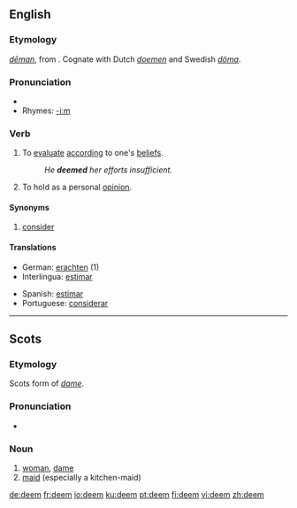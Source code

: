 ==English==

===Etymology===
{{OE.}} ''[[deman|dēman]]'', from {{Ger.}}.  Cognate with Dutch ''[[doemen]]'' and Swedish ''[[döma]]''.

===Pronunciation===
*{{IPA|/di:m/}}
*Rhymes: [[Rhymes:English:-iːm|-iːm]]

===Verb===
{{en-verb}}

# To [[evaluate]] [[according]] to one's [[belief]]s.
#:''He '''deemed''' her efforts insufficient.''
# To hold as a personal [[opinion]].

====Synonyms====
# [[consider]]

====Translations====
{{trans-top|deem}}
*German: [[erachten]] (1)
*Interlingua: [[estimar]]
{{trans-mid}}
*Spanish: [[estimar]]
*Portuguese: [[considerar]]
{{trans-bottom}}

----

==Scots==

===Etymology===
Scots form of {{E.|sco}} ''[[dame]]''.

===Pronunciation===
*{{IPA|/dim/}}

===Noun===
{{sco-noun}}

# [[woman]], [[dame]]
# [[maid]] (especially a kitchen-maid)

[[de:deem]]
[[fr:deem]]
[[io:deem]]
[[ku:deem]]
[[pt:deem]]
[[fi:deem]]
[[vi:deem]]
[[zh:deem]]